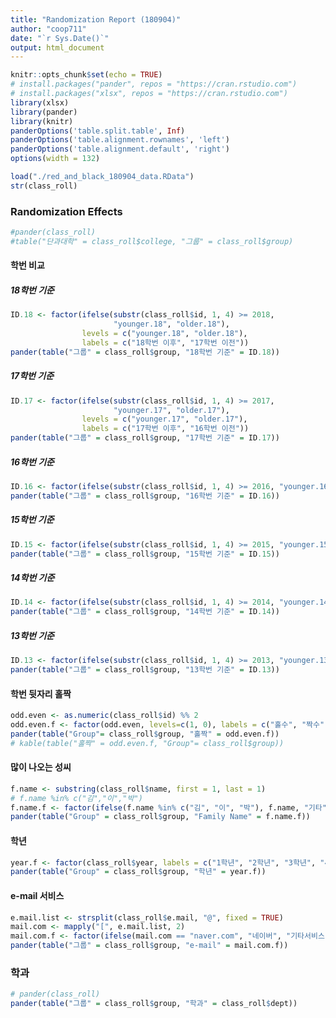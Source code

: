 ```yaml
---
title: "Randomization Report (180904)"
author: "coop711"
date: "`r Sys.Date()`"
output: html_document
---
```


```r
knitr::opts_chunk$set(echo = TRUE)
# install.packages("pander", repos = "https://cran.rstudio.com")
# install.packages("xlsx", repos = "https://cran.rstudio.com")
library(xlsx)
library(pander)
library(knitr)
panderOptions('table.split.table', Inf)
panderOptions('table.alignment.rownames', 'left')
panderOptions('table.alignment.default', 'right')
options(width = 132)
```

<!--### Data Reading-->

```r
load("./red_and_black_180904_data.RData")
str(class_roll)
```

### Randomization Effects

```r
#pander(class_roll)
#table("단과대학" = class_roll$college, "그룹" = class_roll$group)
```

#### 학번 비교

##### 18학번 기준

```r
ID.18 <- factor(ifelse(substr(class_roll$id, 1, 4) >= 2018, 
                       "younger.18", "older.18"), 
                levels = c("younger.18", "older.18"), 
                labels = c("18학번 이후", "17학번 이전"))
pander(table("그룹" = class_roll$group, "18학번 기준" = ID.18))
```

##### 17학번 기준

```r
ID.17 <- factor(ifelse(substr(class_roll$id, 1, 4) >= 2017, 
                       "younger.17", "older.17"), 
                levels = c("younger.17", "older.17"), 
                labels = c("17학번 이후", "16학번 이전"))
pander(table("그룹" = class_roll$group, "17학번 기준" = ID.17))
```

##### 16학번 기준

```r
ID.16 <- factor(ifelse(substr(class_roll$id, 1, 4) >= 2016, "younger.16", "older.16"), levels=c("younger.16", "older.16"), labels = c("16학번 이후", "15학번 이전"))
pander(table("그룹" = class_roll$group, "16학번 기준" = ID.16))
```

##### 15학번 기준

```r
ID.15 <- factor(ifelse(substr(class_roll$id, 1, 4) >= 2015, "younger.15", "older.15"), levels = c("younger.15", "older.15"), labels = c("15학번 이후", "14학번 이전"))
pander(table("그룹" = class_roll$group, "15학번 기준" = ID.15))
```

##### 14학번 기준

```r
ID.14 <- factor(ifelse(substr(class_roll$id, 1, 4) >= 2014, "younger.14", "older.14"), levels = c("younger.14", "older.14"), labels = c("14학번 이후", "13학번 이전"))
pander(table("그룹" = class_roll$group, "14학번 기준" = ID.14))
```

##### 13학번 기준

```r
ID.13 <- factor(ifelse(substr(class_roll$id, 1, 4) >= 2013, "younger.13", "older.13"), levels=c("younger.13", "older.13"), labels = c("13학번 이후", "12학번 이전"))
pander(table("그룹" = class_roll$group, "13학번 기준" = ID.13))
```


#### 학번 뒷자리 홀짝

```r
odd.even <- as.numeric(class_roll$id) %% 2
odd.even.f <- factor(odd.even, levels=c(1, 0), labels = c("홀수", "짝수"))
pander(table("Group"= class_roll$group, "홀짝" = odd.even.f))
# kable(table("홀짝" = odd.even.f, "Group"= class_roll$group))
```

#### 많이 나오는 성씨

```r
f.name <- substring(class_roll$name, first = 1, last = 1)
# f.name %in% c("김","이","박")
f.name.f <- factor(ifelse(f.name %in% c("김", "이", "박"), f.name, "기타"), levels = c("김", "이", "박", "기타"))
pander(table("Group" = class_roll$group, "Family Name" = f.name.f))
```

#### 학년 

```r
year.f <- factor(class_roll$year, labels = c("1학년", "2학년", "3학년", "4학년"))
pander(table("Group" = class_roll$group, "학년" = year.f))
```

#### e-mail 서비스

```r
e.mail.list <- strsplit(class_roll$e.mail, "@", fixed = TRUE)
mail.com <- mapply("[", e.mail.list, 2)
mail.com.f <- factor(ifelse(mail.com == "naver.com", "네이버", "기타서비스"), levels = c("네이버", "기타서비스"))
pander(table("그룹" = class_roll$group, "e-mail" = mail.com.f))
```

### 학과

```r
# pander(class_roll)
pander(table("그룹" = class_roll$group, "학과" = class_roll$dept))
```

<!--

```r
save.image("../R/red_and_black_180904_data.RData")
```

-->